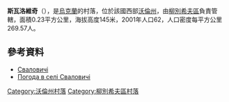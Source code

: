 {{coord|51|52|5|N|25|38|4|E|scale:30000|display=title}}

'''斯瓦洛維奇'''（{{lang-uk|Сваловичі}}），是[[烏克蘭|烏克蘭]]的村落，位於該國西部[[沃倫州|沃倫州]]，由[[柳別希夫區|柳別希夫區]]負責管轄，面積0.23平方公里，海拔高度145米，2001年人口62，人口密度每平方公里269.57人。

==參考資料==
* [http://gska2.rada.gov.ua/pls/z7502/A005?rdat1=20.07.2010&rf7571=4214 Сваловичі]{{dead link|date=2018年3月 |bot=InternetArchiveBot |fix-attempted=yes }}
* [http://weather.in.ua/ua/volynskaja/23346 Погода в селі Сваловичі] {{Wayback|url=http://weather.in.ua/ua/volynskaja/23346 |date=20111219102057 }}

[[Category:沃倫州村落|Category:沃倫州村落]]
[[Category:柳別希夫區村落|Category:柳別希夫區村落]]


{{Volyn-geo-stub}}